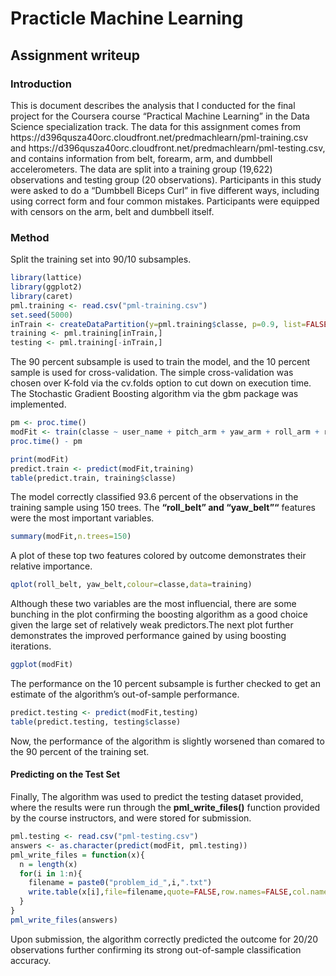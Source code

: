 # Practicle Machine Learning

## Assignment writeup

### Introduction

This is document describes the analysis that I conducted for the final project for the Coursera course “Practical Machine Learning” in the Data Science specialization track. The data for this assignment comes from https://d396qusza40orc.cloudfront.net/predmachlearn/pml-training.csv and https://d396qusza40orc.cloudfront.net/predmachlearn/pml-testing.csv, and contains information from belt, forearm, arm, and dumbbell accelerometers. The data are split into a training group (19,622) observations and testing group (20 observations). Participants in this study were asked to do a “Dumbbell Biceps Curl” in five different ways, including using correct form and four common mistakes. Participants were equipped with censors on the arm, belt and dumbbell itself.

### Method

Split the training set into 90/10 subsamples.
```r
library(lattice)
library(ggplot2)
library(caret)
pml.training <- read.csv("pml-training.csv")
set.seed(5000)
inTrain <- createDataPartition(y=pml.training$classe, p=0.9, list=FALSE)
training <- pml.training[inTrain,]
testing <- pml.training[-inTrain,]
```

The 90 percent subsample is used to train the model, and the 10 percent sample is used for cross-validation. The simple cross-validation was chosen over K-fold via the cv.folds option to cut down on execution time. The Stochastic Gradient Boosting algorithm via the gbm package was implemented.

```r
pm <- proc.time()
modFit <- train(classe ~ user_name + pitch_arm + yaw_arm + roll_arm + roll_belt + pitch_belt + yaw_belt + gyros_belt_x + gyros_belt_y + gyros_belt_z + accel_belt_x + accel_belt_y + accel_belt_z + magnet_belt_x + magnet_belt_y + magnet_belt_z + gyros_arm_x + gyros_arm_y + gyros_arm_z + accel_arm_x + accel_arm_y + accel_arm_z + magnet_arm_x + magnet_arm_y + magnet_arm_z + roll_dumbbell + pitch_dumbbell + yaw_dumbbell, method="gbm", data=training, verbose=FALSE)
proc.time() - pm
```


```r
print(modFit)
predict.train <- predict(modFit,training)
table(predict.train, training$classe)
```

The model correctly classified 93.6 percent of the observations in the training sample using 150 trees. The __“roll_belt” and “yaw_belt”"__ features were the most important variables.

```r
summary(modFit,n.trees=150)
```

A plot of these top two features colored by outcome demonstrates their relative importance.
```r
qplot(roll_belt, yaw_belt,colour=classe,data=training)
```
Although these two variables are the most influencial, there are some bunching in the plot confirming the boosting algorithm as a good choice given the large set of relatively weak predictors.The next plot further demonstrates the improved performance gained by using boosting iterations.

```r
ggplot(modFit)
```

The performance on the 10 percent subsample is further checked to get an estimate of the algorithm’s out-of-sample performance.
```r
predict.testing <- predict(modFit,testing)
table(predict.testing, testing$classe)
```
Now, the performance of the algorithm is slightly worsened than comared to the 90 percent of the training set.

#### Predicting on the Test Set

Finally, The algorithm was used to predict the testing dataset provided, where the results were run through the __pml_write_files()__ function provided by the course instructors, and were stored for submission.
```r
pml.testing <- read.csv("pml-testing.csv")
answers <- as.character(predict(modFit, pml.testing))
pml_write_files = function(x){
  n = length(x)
  for(i in 1:n){
    filename = paste0("problem_id_",i,".txt")
    write.table(x[i],file=filename,quote=FALSE,row.names=FALSE,col.names=FALSE)
  }
}
pml_write_files(answers)
```

Upon submission, the algorithm correctly predicted the outcome for 20/20 observations further confirming its strong out-of-sample classification accuracy.